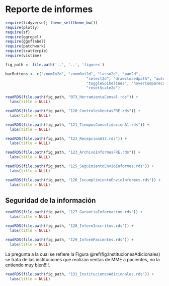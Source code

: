 # Reporte de informes


```r
require(tidyverse); theme_set(theme_bw())
require(plotly)
require(sf)
require(ggrepel)
require(ggsflabel)
require(patchwork)
require(scatterpie)
require(vistime)

fig_path <- file.path('..', '..', 'figures')

barButtons <- c("zoomIn2d", "zoomOut2d", "lasso2d", "pan2d", 
                                    "select2d", "drawclosedpath", "autoScale2d", "zoom2", 
                                    "toggleSpikelines", "hoverCompareCartesian", "hoverClosestCartesian", 
                                    "resetScale2d")
```

\maxdeadcycles=1000

```r
readRDS(file.path(fig_path, "073_HerramientaConsol.rds")) + 
  labs(title = NULL)
```


```r
readRDS(file.path(fig_path, "120_ControlesVentasFRE.rds")) + 
  labs(title = NULL)
```
```r
readRDS(file.path(fig_path, "121_TiemposConsolidacionA1.rds")) + 
  labs(title = NULL)
```
```r
readRDS(file.path(fig_path, "122_RecepcionA13.rds")) + 
  labs(title = NULL)
```
```r
readRDS(file.path(fig_path, "123_ArchivoInformesFRE.rds")) + 
  labs(title = NULL)
```
```r
readRDS(file.path(fig_path, "125_SeguimientoEnvioInformes.rds")) + 
  labs(title = NULL)
```
```r
readRDS(file.path(fig_path, "126_IncumplimientoEnvioInformes.rds")) + 
  labs(title = NULL)
```

## Seguridad de la información
```r
readRDS(file.path(fig_path, "127_GarantiaInformacion.rds")) + 
  labs(title = NULL)
```
```r
readRDS(file.path(fig_path, "128_InformInscritos.rds")) + 
  labs(title = NULL)
```
```r
readRDS(file.path(fig_path, "129_InformPacientes.rds")) + 
  labs(title = NULL)
```

La pregunta a la cual se refiere la Figura \@ref(fig:InstitucionesAdicionales) se trata de las instituciones que realizan ventas de MME a pacientes, no la entiendo muy bien!!!!.


```r
readRDS(file.path(fig_path, "131_InstitucionesAdicionales.rds")) + 
  labs(title = NULL)
```